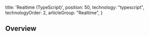 
  title: 'Realtime (TypeScript)',
  position: 50,
  technology: "typescript",
  technologyOrder: 2,
  articleGroup: "Realtime",
}

## Overview